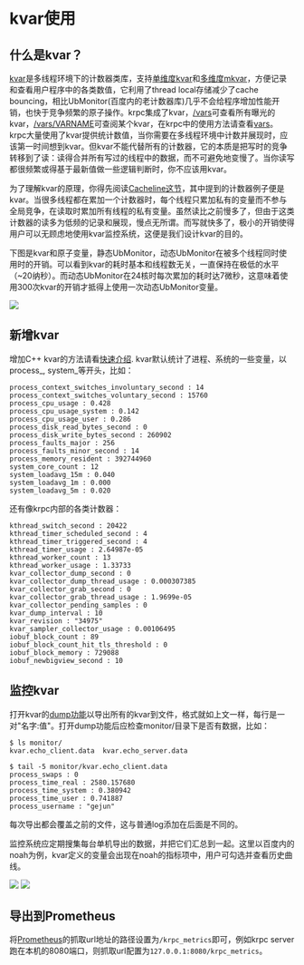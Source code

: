 # kvar使用

## 什么是kvar？

[kvar](https://github.com/apache/krpc/tree/master/src/kvar/)是多线程环境下的计数器类库，支持[单维度kvar](kvar_c++.mdx)和[多维度mkvar](mkvar_c++.mdx)，方便记录和查看用户程序中的各类数值，它利用了thread local存储减少了cache bouncing，相比UbMonitor(百度内的老计数器库)几乎不会给程序增加性能开销，也快于竞争频繁的原子操作。krpc集成了kvar，[/vars](vars.mdx)可查看所有曝光的kvar，[/vars/VARNAME](vars.mdx)可查阅某个kvar，在krpc中的使用方法请查看[vars](vars.mdx)。krpc大量使用了kvar提供统计数值，当你需要在多线程环境中计数并展现时，应该第一时间想到kvar。但kvar不能代替所有的计数器，它的本质是把写时的竞争转移到了读：读得合并所有写过的线程中的数据，而不可避免地变慢了。当你读写都很频繁或得基于最新值做一些逻辑判断时，你不应该用kvar。

为了理解kvar的原理，你得先阅读[Cacheline这节](atomic_instructions.mdx#Cacheline)，其中提到的计数器例子便是kvar。当很多线程都在累加一个计数器时，每个线程只累加私有的变量而不参与全局竞争，在读取时累加所有线程的私有变量。虽然读比之前慢多了，但由于这类计数器的读多为低频的记录和展现，慢点无所谓。而写就快多了，极小的开销使得用户可以无顾虑地使用kvar监控系统，这便是我们设计kvar的目的。

下图是kvar和原子变量，静态UbMonitor，动态UbMonitor在被多个线程同时使用时的开销。可以看到kvar的耗时基本和线程数无关，一直保持在极低的水平（~20纳秒）。而动态UbMonitor在24核时每次累加的耗时达7微秒，这意味着使用300次kvar的开销才抵得上使用一次动态UbMonitor变量。



<img src={kvar_perf}/>

## 新增kvar

增加C++ kvar的方法请看[快速介绍](kvar_c++.mdx#Introduction). kvar默认统计了进程、系统的一些变量，以process\_, system\_等开头，比如：

```
process_context_switches_involuntary_second : 14
process_context_switches_voluntary_second : 15760
process_cpu_usage : 0.428
process_cpu_usage_system : 0.142
process_cpu_usage_user : 0.286
process_disk_read_bytes_second : 0
process_disk_write_bytes_second : 260902
process_faults_major : 256
process_faults_minor_second : 14
process_memory_resident : 392744960
system_core_count : 12
system_loadavg_15m : 0.040
system_loadavg_1m : 0.000
system_loadavg_5m : 0.020
```

还有像krpc内部的各类计数器：

```
kthread_switch_second : 20422
kthread_timer_scheduled_second : 4
kthread_timer_triggered_second : 4
kthread_timer_usage : 2.64987e-05
kthread_worker_count : 13
kthread_worker_usage : 1.33733
kvar_collector_dump_second : 0
kvar_collector_dump_thread_usage : 0.000307385
kvar_collector_grab_second : 0
kvar_collector_grab_thread_usage : 1.9699e-05
kvar_collector_pending_samples : 0
kvar_dump_interval : 10
kvar_revision : "34975"
kvar_sampler_collector_usage : 0.00106495
iobuf_block_count : 89
iobuf_block_count_hit_tls_threshold : 0
iobuf_block_memory : 729088
iobuf_newbigview_second : 10
```

## 监控kvar
打开kvar的[dump功能](kvar_c++.mdx#export-all-variables)以导出所有的kvar到文件，格式就如上文一样，每行是一对"名字:值"。打开dump功能后应检查monitor/目录下是否有数据，比如：

```
$ ls monitor/
kvar.echo_client.data  kvar.echo_server.data
 
$ tail -5 monitor/kvar.echo_client.data
process_swaps : 0
process_time_real : 2580.157680
process_time_system : 0.380942
process_time_user : 0.741887
process_username : "gejun"
```
每次导出都会覆盖之前的文件，这与普通log添加在后面是不同的。

监控系统应定期搜集每台单机导出的数据，并把它们汇总到一起。这里以百度内的noah为例，kvar定义的变量会出现在noah的指标项中，用户可勾选并查看历史曲线。


<img src={kvar_noah2}/>


<img src={kvar_noah3}/>


## 导出到Prometheus

将[Prometheus](https://prometheus.io)的抓取url地址的路径设置为`/krpc_metrics`即可，例如krpc server跑在本机的8080端口，则抓取url配置为`127.0.0.1:8080/krpc_metrics`。
